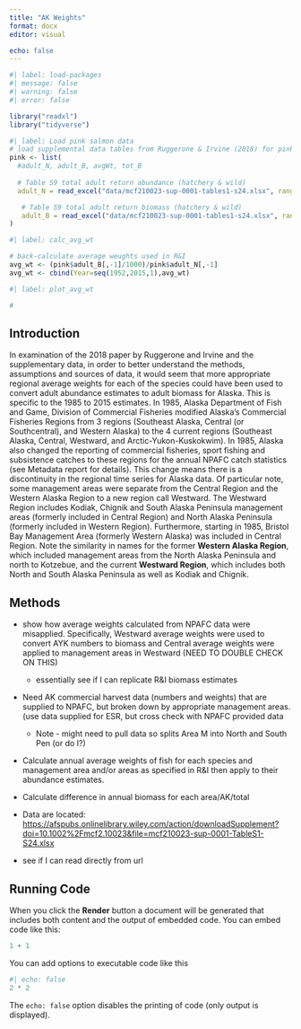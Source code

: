 ```yaml
---
title: "AK Weights"
format: docx
editor: visual

echo: false
---
```


```r
#| label: load-packages
#| message: false
#| warning: false
#| error: false

library("readxl")
library("tidyverse")
```

```r
#| label: Load pink salmon data
# load supplemental data tables from Ruggerone & Irvine (2018) for pink salmon (not grabbing the final "total" column)
pink <- list(
  #adult_N, adult_B, avgWt, tot_B
  
  # Table S9 total adult return abundance (hatchery & wild)
  adult_N = read_excel("data/mcf210023-sup-0001-tables1-s24.xlsx", range = "ST 9-12 Total ret (nos) 52-15!A6:O70"),

   # Table S9 total adult return biomass (hatchery & wild)
   adult_B = read_excel("data/mcf210023-sup-0001-tables1-s24.xlsx", range = "ST 13-16 Tot ret (bioma) 52-15!A6:O70")  
)

```

```r
#| label: calc_avg_wt

# back-calculate average weughts used in R&I  
avg_wt <- (pink$adult_B[,-1]/1000)/pink$adult_N[,-1]
avg_wt <- cbind(Year=seq(1952,2015,1),avg_wt)

```

```r
#| label: plot_avg_wt

#
```

## Introduction

In examination of the 2018 paper by Ruggerone and Irvine and the supplementary data, in order to better understand the methods, assumptions and sources of data, it would seem that more appropriate regional average weights for each of the species could have been used to convert adult abundance estimates to adult biomass for Alaska. This is specific to the 1985 to 2015 estimates. In 1985, Alaska Department of Fish and Game, Division of Commercial Fisheries modified Alaska's Commercial Fisheries Regions from 3 regions (Southeast Alaska, Central (or Southcentral), and Western Alaska) to the 4 current regions (Southeast Alaska, Central, Westward, and Arctic-Yukon-Kuskokwim). In 1985, Alaska also changed the reporting of commercial fisheries, sport fishing and subsistence catches to these regions for the annual NPAFC catch statistics (see Metadata report for details). This change means there is a discontinuity in the regional time series for Alaska data. Of particular note, some management areas were separate from the Central Region and the Western Alaska Region to a new region call Westward. The Westward Region includes Kodiak, Chignik and South Alaska Peninsula management areas (formerly included in Central Region) and North Alaska Peninsula (formerly included in Western Region). Furthermore, starting in 1985, Bristol Bay Management Area (formerly Western Alaska) was included in Central Region. Note the similarity in names for the former **Western Alaska Region**, which included management areas from the North Alaska Peninsula and north to Kotzebue, and the current **Westward Region**, which includes both North and South Alaska Peninsula as well as Kodiak and Chignik.

## Methods

-   show how average weights calculated from NPAFC data were misapplied. Specifically, Westward average weights were used to convert AYK numbers to biomass and Central average weights were applied to management areas in Westward (NEED TO DOUBLE CHECK ON THIS)

    -   essentially see if I can replicate R&I biomass estimates

-   Need AK commercial harvest data (numbers and weights) that are supplied to NPAFC, but broken down by appropriate management areas. (use data supplied for ESR, but cross check with NPAFC provided data

    -   Note - might need to pull data so splits Area M into North and South Pen (or do I?)

-   Calculate annual average weights of fish for each species and management area and/or areas as specified in R&I then apply to their abundance estimates.

-   Calculate difference in annual biomass for each area/AK/total

-   Data are located: <https://afspubs.onlinelibrary.wiley.com/action/downloadSupplement?doi=10.1002%2Fmcf2.10023&file=mcf210023-sup-0001-TableS1-S24.xlsx>

-   see if I can read directly from url

## Running Code

When you click the **Render** button a document will be generated that includes both content and the output of embedded code. You can embed code like this:

```r
1 + 1
```

You can add options to executable code like this

```r
#| echo: false
2 * 2
```

The `echo: false` option disables the printing of code (only output is displayed).

